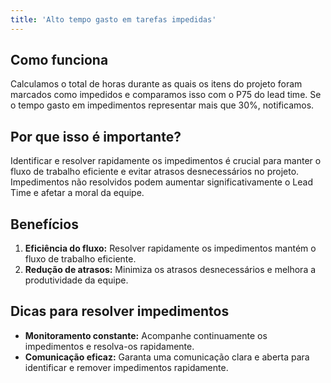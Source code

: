 ```yaml
---
title: 'Alto tempo gasto em tarefas impedidas'
---
```


## Como funciona

Calculamos o total de horas durante as quais os itens do projeto foram marcados como impedidos e comparamos isso com o P75 do lead time. Se o tempo gasto em impedimentos representar mais que 30%, notificamos.

## Por que isso é importante?

Identificar e resolver rapidamente os impedimentos é crucial para manter o fluxo de trabalho eficiente e evitar atrasos desnecessários no projeto. Impedimentos não resolvidos podem aumentar significativamente o Lead Time e afetar a moral da equipe.

## Benefícios

1. **Eficiência do fluxo:** Resolver rapidamente os impedimentos mantém o fluxo de trabalho eficiente.
2. **Redução de atrasos:** Minimiza os atrasos desnecessários e melhora a produtividade da equipe.

## Dicas para resolver impedimentos

- **Monitoramento constante:** Acompanhe continuamente os impedimentos e resolva-os rapidamente.
- **Comunicação eficaz:** Garanta uma comunicação clara e aberta para identificar e remover impedimentos rapidamente.
